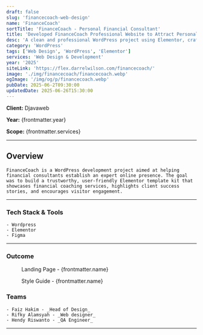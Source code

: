 ```yaml
---
draft: false
slug: 'financecoach-web-design'
name: 'FinanceCoach'
sortTitle: 'FinanceCoach - Personal Financial Consultant'
title: 'Developed FinanceCoach Professional Website to Attract Personal Finance Clients'
desc: 'A clean and professional WordPress project using Elementor, crafted as a smart template kit for personal financial consulting services.'
category: 'WordPress'
tags: ['Web Design', 'WordPress', 'Elementor']
services: 'Web Design & Development'
year: '2025'
siteLink: 'https://flex.darrelwilson.com/financecoach/'
image: './img/financecoach/financecoach.webp'
ogImage: '/img/og/p/financecoach.webp'
pubDate: 2025-06-2T09:30:00
updatedDate: 2025-06-26T15:30:00
---
```



**Client:** Djavaweb

**Year:** {frontmatter.year}

**Scope:** {frontmatter.services}

---

## Overview

    FinanceCoach is a WordPress development project aimed at helping financial consultants establish an expert online presence. The goal was to build a trustworthy, user-friendly Elementor template kit that showcases financial coaching services, highlights client success stories, and encourages visitor engagement.

---

### Tech Stack & Tools

    - Wordpress
    - Elementor
    - Figma

---

### Outcome

<figure>
  <Picture src={landingPage} alt='high fidelity design' formats={['avif', 'webp']} />
  <figcaption class='text-center'>Landing Page - {frontmatter.name}</figcaption>
</figure>

<figure>
  <Picture src={styleGuide} alt='high fidelity design' formats={['avif', 'webp']} />
  <figcaption class='text-center'>Style Guide - {frontmatter.name}</figcaption>
</figure>

### Teams

    - Faiz Hakim - _Head of Design_
    - Rifky Alamsyah - _Web designer_
    - Hendy Riswanto - _QA Engineer_

---

